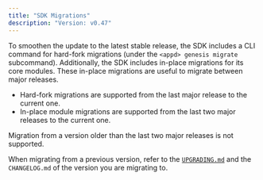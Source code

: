 ```yaml
---
title: "SDK Migrations"
description: "Version: v0.47"
---
```


To smoothen the update to the latest stable release, the SDK includes a CLI command for hard-fork migrations (under the `<appd> genesis migrate` subcommand). Additionally, the SDK includes in-place migrations for its core modules. These in-place migrations are useful to migrate between major releases.

* Hard-fork migrations are supported from the last major release to the current one.
* In-place module migrations are supported from the last two major releases to the current one.

Migration from a version older than the last two major releases is not supported.

When migrating from a previous version, refer to the [`UPGRADING.md`](/v0.47/build/migrations/upgrading) and the `CHANGELOG.md` of the version you are migrating to.
